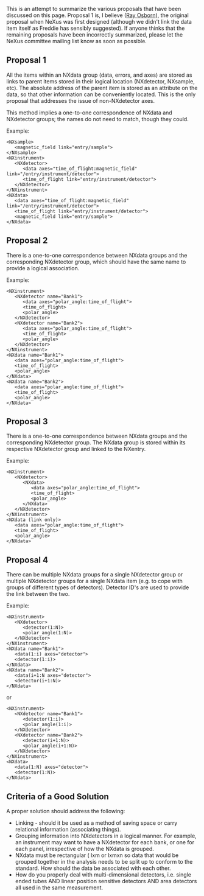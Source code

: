 This is an attempt to summarize the various proposals that have been discussed on this page. Proposal 1 is, I believe ([[User:Ray Osborn|Ray Osborn]]), the original proposal when NeXus was first designed (although we didn't link the data item itself as Freddie has sensibly suggested). If anyone thinks that the remaining proposals have been incorrectly summarized, please let the NeXus committee mailing list know as soon as possible.

==Proposal 1==

All the items within an NXdata group (data, errors, and axes) are stored as links to parent items stored in their logical location (NXdetector, NXsample, etc). The absolute address of the parent item is stored as an attribute on the data, so that other information can be conveniently located. This is the only proposal that addresses the issue of non-NXdetector axes.

This method implies a one-to-one correspondence of NXdata and NXdetector groups; the names do not need to match, though they could.

Example:
<pre>
<NXsample>
   <magnetic_field link="entry/sample">
</NXsample>
<NXinstrument>
   <NXdetector>
      <data axes="time_of_flight:magnetic_field" link="/entry/instrument/detector">
      <time_of_flight link="entry/instrument/detector">
   </NXdetector>
</NXinstrument>
<NXdata>
   <data axes="time_of_flight:magnetic_field" link="/entry/instrument/detector">
   <time_of_flight link="entry/instrument/detector">
   <magnetic_field link="entry/sample">
</NXdata>
</pre>

==Proposal 2==

There is a one-to-one correspondence between NXdata groups and the corresponding NXdetector group, which should have the same name to provide a logical association.

Example:
<pre>
<NXinstrument>
   <NXdetector name="Bank1">
      <data axes="polar_angle:time_of_flight">
      <time_of_flight>
      <polar_angle>
   </NXdetector>
   <NXdetector name="Bank2">
      <data axes="polar_angle:time_of_flight">
      <time_of_flight>
      <polar_angle>
   </NXdetector>
</NXinstrument>
<NXdata name="Bank1">
   <data axes="polar_angle:time_of_flight">
   <time_of_flight>
   <polar_angle>
</NXdata>
<NXdata name="Bank2">
   <data axes="polar_angle:time_of_flight">
   <time_of_flight>
   <polar_angle>
</NXdata>
</pre>

==Proposal 3==

There is a one-to-one correspondence between NXdata groups and the corresponding NXdetector group. The NXdata group is stored within its respective NXdetector group and linked to the NXentry.

Example:
<pre>
<NXinstrument>
   <NXdetector>
      <NXdata>
         <data axes="polar_angle:time_of_flight">
         <time_of_flight>
         <polar_angle>
      </NXdata>
   </NXdetector>
</NXinstrument>
<NXdata (link only)>
   <data axes="polar_angle:time_of_flight">
   <time_of_flight>
   <polar_angle>
</NXdata>
</pre>

==Proposal 4==

There can be multiple NXdata groups for a single NXdetector group or multiple NXdetector groups for a single NXdata item (e.g. to cope with groups of different types of detectors). Detector ID's are used to provide the link between the two.

Example:
<pre>
<NXinstrument>
   <NXdetector>
      <detector(1:N)>
      <polar_angle(1:N)>
   </NXdetector>
</NXinstrument>
<NXdata name="Bank1">
   <data(1:i) axes="detector">
   <detector(1:i)>
</NXdata>
<NXdata name="Bank2">
   <data(i+1:N axes="detector">
   <detector(i+1:N)>
</NXdata>
</pre>

or
<pre>
<NXinstrument>
   <NXdetector name="Bank1">
      <detector(1:i)>
      <polar_angle(1:i)>
   </NXdetector>
   <NXdetector name="Bank2">
      <detector(i+1:N)>
      <polar_angle(i+1:N)>
   </NXdetector>
</NXinstrument>
<NXdata>
   <data(1:N) axes="detector">
   <detector(1:N)>
</NXdata>
</pre>

==Criteria of a Good Solution==
A proper solution should address the following:
*Linking - should it be used as a method of saving space or carry relational information (associating things).
*Grouping information into NXdetectors in a logical manner. For example, an instrument may want to have a NXdetector for each bank, or one for each panel, irrespective of how the NXdata is grouped.
*NXdata must be rectangular ( lxm or lxmxn so data that would be grouped together in the analysis needs to be split up to conform to the standard. How should the data be associated with each other.
*How do you properly deal with multi-dimensional detectors, i.e. single ended tubes AND linear position sensitive detectors AND area detectors all used in the same measurement.